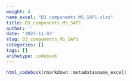 ```yaml
---
weight: 4
name_excel: "D3_components_MS_SAP1.xlsx"
title: D3_components_MS_SAP1
author: ''
date: '2023-11-03'
slug: D3_components_MS_SAP1
categories: []
tags: []
archetype: codebook
---
```


```r
html_codebook(rmarkdown::metadata$name_excel)
```
